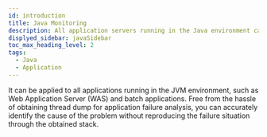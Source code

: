 ```yaml
---
id: introduction
title: Java Monitoring
description: All application servers running in the Java environment can be monitored. This document page is used to introduce Java monitoring products.
displyed_sidebar: javaSidebar
toc_max_heading_level: 2
tags:
  - Java
  - Application
---
```


It can be applied to all applications running in the JVM environment, such as Web Application Server (WAS) and batch applications. Free from the hassle of obtaining thread dump for application failure analysis, you can accurately identify the cause of the problem without reproducing the failure situation through the obtained stack.


<Apmcommonintro />

